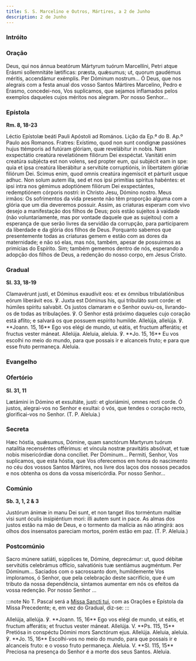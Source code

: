 ```yaml
---
title: S. S. Marcelino e Outros, Mártires, a 2 de Junho
description: 2 de Junho
---
```



### Intróito

<LinkCard href="/missal/santos/03-10#intróito" title="Os Quarenta Mártires" />

### Oração

<div class="side-by-side not-content">
  <span>
    Deus, qui nos ánnua beatórum Mártyrum tuórum Marcellíni, Petri atque Erásmi sollemnitáte
    lætíficas: præsta, quǽsumus; ut, quorum gaudémus méritis, accendámur exémplis. Per Dóminum
    nostrum...
  </span>
  <span>
    Ó Deus, que nos alegrais com a festa anual dos vosso Santos Mártires Marcelino, Pedro e Erasmo,
    concedei-nos, Vos suplicamos, que sejamos inflamados pelos exemplos daqueles cujos méritos nos
    alegram. Por nosso Senhor...
  </span>
</div>

### Epístola

**Rm. 8, 18-23**

<div class="side-by-side not-content">
  <span>Léctio Epístolæ beáti Pauli Apóstoli ad Romános.</span>
  <span>Lição da Ep.ª do B. Ap.º Paulo aos Romanos.</span>
  <span>
    Fratres: Exístimo, quod non sunt condignæ passiónes hujus ttémporis ad futúram glóriam, quæ
    revelábitur in nobis. Nam exspectátio creatúra revelatiónem filiórum Dei exspéctat. Vanitáti
    enim creatúra subjécta est non volens, sed propter eum, qui subjécit eam in spe: quia et ipsa
    creatúra liberábitur a servitúte corruptiónis, in libertátem glóriæ filiórum Dei. Scimus enim,
    quod omnis creatúra ingemíscit et párturit usque adhuc. Non solum autem illa, sed et nos ipsi
    primítias spíritus habéntes: et ipsi intra nos gémimus adoptiónem filiórum Dei exspectántes,
    redemptiónem córporis nostri: in Christo Jesu, Dómino nostro.
  </span>
  <span>
    Meus irmãos: Os sofrimentos da vida presente não têm proporção alguma com a glória que um dia
    deveremos possuir. Assim, as criaturas esperam com vivo desejo a manifestação dos filhos de
    Deus; pois estão sujeitos à vaidade (não voluntariamente, mas por vontade daquele que as
    sujeitou) com a esperança de que serão livres da servidão da corrupção, para participarem da
    liberdade e da glória dos filhos de Deus. Porquanto sabemos que presentemente todas as criaturas
    gemem e estão com as dores da maternidade; e não só elas, mas nós, também, apesar de possuirmos
    as primícias do Espírito. Sim; também gememos dentro de nós, esperando a adopção dos filhos de
    Deus, a redenção do nosso corpo, em Jesus Cristo.
  </span>
</div>

### Gradual

**Sl. 33, 18-19**

<div class="side-by-side not-content">
  <span>
    Clamavérunt justi, et Dóminus exaudívit eos: et ex ómnibus tribulatiónibus eórum liberávit eos.
    ℣. Juxta est Dóminus his, qui tribuláto sunt corde: et húmiles spíritu salvabit.
  </span>
  <span>
    Os justos clamaram e o Senhor ouviu-os, livrando-os de todas as tribulações. ℣. O Senhor está
    próximo daqueles cujo coração está aflito; e salvará os que possuem espírito humilde.
  </span>
  <span>
    Allelúja, allelúja. ℣. **Joann. 15, 16** Ego vos elégi de mundo, ut eátis, et fructum afferátis;
    et fructus vester máneat. Allelúja.
  </span>
  <span>
    Aleluia, aleluia. ℣. **Jo. 15, 16** Eu vos escolhi no meio do mundo, para que possais ir e
    alcanceis fruto; e para que esse fruto permaneça. Aleluia.
  </span>
</div>

### Evangelho

<LinkCard
  href="/missal/comum/6muitosmartires1#evangelho"
  title="Muitos Mártires - Missa Intret in"
/>

<LinkCard
  href="/missal/comum/6muitosmartires1#evangelho"
  title="Muitos Mártires - Missa Intret in"
/>

### Ofertório

**Sl. 31, 11**

<div class="side-by-side not-content">
  <span>Lætámini in Dómino et exsultáte, justi: et gloriámini, omnes recti corde.</span>
  <span>
    Ó justos, alegrai-vos no Senhor e exultai: ó vós, que tendes o coração recto, glorificai-vos no
    Senhor. (T. P. Aleluia.)
  </span>
</div>

### Secreta

<div class="side-by-side not-content">
  <span>
    Hæc hóstia, quǽsumus, Dómine, quam sanctórum Martyrum tuórum natalítia recenséntes offérimus: et
    víncula nostræ pravitátis absólvat, et tuæ nobis misericórdiæ dona concíliet. Per Dóminum...
  </span>
  <span>
    Permiti, Senhor, Vos suplicamos, que esta hóstia, que Vos oferecemos em honra do nascimento no
    céu dos vossos Santos Mártires, nos livre dos laços dos nossos pecados e nos obtenha os dons da
    vossa misericórdia. Por nosso Senhor...
  </span>
</div>

### Comúnio

**Sb. 3, 1, 2 & 3**

<div class="side-by-side not-content">
  <span>
    Justórum ánimæ in manu Dei sunt, et non tanget illos torméntum malítiæ visi sunt óculis
    insipiéntium mori: illi autem sunt in pace.
  </span>
  <span>
    As almas dos justos estão na mão de Deus, e o tormento da malícia as não atingirá: aos olhos dos
    insensatos pareciam mortos, porém estão em paz. (T. P. Aleluia.)
  </span>
</div>

### Postcomúnio

<div class="side-by-side not-content">
  <span>
    Sacro múnere satiáti, súpplices te, Dómine, deprecámur: ut, quod débitæ servitútis celebrámus
    offício, salvatiónis tuæ sentiámus augméntum. Per Dóminum...
  </span>
  <span>
    Saciados com o sacrossanto dom, humildemente Vos imploramos, ó Senhor, que pela celebração deste
    sacrifício, que é um tributo da nossa dependência, sintamos aumentar em nós os efeitos da vossa
    redenção. Por nosso Senhor ...
  </span>
</div>

:::note
No T. Pascal será a [Missa Sancti tui](/missal/comum/10martires), com as Orações e
Epístola da Missa Precedente; e, em vez do Gradual, diz-se:
:::

<div class="side-by-side not-content">
  <span>
    Allelúja, allelúja. ℣. **Joann. 15, 16** Ego vos elégi de mundo, ut eátis, et fructum afferátis;
    et fructus vester máneat. Allelúja. V. **Ps. 115, 15** Pretiósa in conspéctu Dómini mors
    Sanctórum ejus. Allelúja.
  </span>
  <span>
    Aleluia, aleluia. ℣. **Jo. 15, 16** Escolhi-vos no meio do mundo, para que possais ir e
    alcanceis fruto: e o vosso fruto permaneça. Aleluia. V. **Sl. 115, 15** Preciosa na presença do
    Senhor é a morte dos seus Santos. Aleluia.
  </span>
</div>
